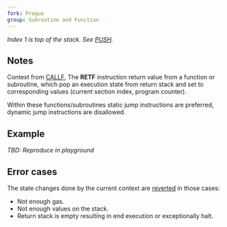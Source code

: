 ```yaml
---
fork: Prague
group: Subroutine and Function
---
```


*Index 1 is top of the stack. See [PUSH](/#60).*

## Notes

Context from [CALLF](/#E3), The **RETF** instruction return value from a function or subroutine, which pop an execution state from return stack and set to corresponding values (current section index, program counter).

Within these functions/subroutines static jump instructions are preferred, dynamic jump instructions are disallowed.

## Example

*TBD: Reproduce in playground*

## Error cases

The state changes done by the current context are [reverted](#FD) in those cases:
- Not enough gas.
- Not enough values on the stack.
- Return stack is empty resulting in end execution or exceptionally halt.
